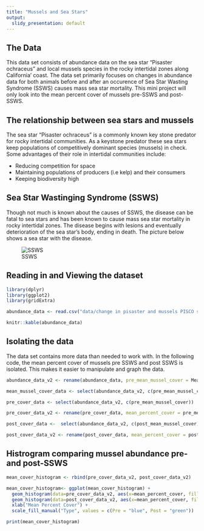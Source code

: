 ```yaml
---
title: "Mussels and Sea Stars"
output:
  slidy_presentation: default
---
```


## The Data

This data set consists of abundance data on the sea star "Pisaster ochraceus" and local mussels species in the rocky intertidal zones along California' coast. The data set primarily focuses on changes in abundance data for both animals before and after an occurence of Sea Star Wasting Syndrome (SSWS) causes mass sea star mortality. This mini project will only look into the mean percent cover of mussels pre-SSWS and post-SSWS.



## The relationship between sea stars and mussels

The sea star "Pisaster ochraceus" is a commonly known key stone predator for rocky intertidal communities. As a keystone predator these sea stars keep populations of competitively dominant species (mussels) in check. Some advantages of their role in intertidal communities include:

- Reducing competition for space
- Maintaining populations of producers (i.e kelp) and their consumers
- Keeping biodiversity high



## Sea Star Wastinging Syndrome (SSWS)

Though not much is known about the causes of SSWS, the disease can be fatal to sea stars and has been known to cause mass sea star mortality in rocky intertidal zones. The disease begins with lesions and eventually deterioration of the sea star's body, ending in death. The picture below shows a sea star with the disease. 

![SSWS](https://www.fondriest.com/news/wp-content/uploads/2018/04/Seastar_white_lesions.jpg)



## Reading in and Viewing the dataset
```r
library(dplyr)
library(ggplot2)
library(gridExtra)
```

```r
abundance_data <- read.csv("data/change in pisaster and mussels PISCO sites.csv")
```


```r
knitr::kable(abundance_data)
```



## Isolating the data

The data set contains more data than needed to work with. In the following code, the mean percent cover of mussels pre SSWS and post SSWS is isolated. This makes it easier to manipulate and graph the data. 

```r
abundance_data_v2 <- rename(abundance_data, pre_mean_mussel_cover = Mean.percent_cover_Mytcal..pre.SSWS,post_mean_mussel_cover = Mean.percent_cover_Mytcal..post.SSWS)

```

```r
mean_mussel_cover_data <- select(abundance_data_v2, c(pre_mean_mussel_cover, post_mean_mussel_cover))

```

```r
pre_cover_data <- select(abundance_data_v2, c(pre_mean_mussel_cover))

pre_cover_data_v2 <- rename(pre_cover_data, mean_percent_cover = pre_mean_mussel_cover)
```

```r
post_cover_data <-  select(abundance_data_v2, c(post_mean_mussel_cover))

post_cover_data_v2 <- rename(post_cover_data, mean_percent_cover = post_mean_mussel_cover)
```



## Histrogram comparing mussel abundance pre- and post-SSWS

```r
mean_cover_histogram <- rbind(pre_cover_data_v2, post_cover_data_v2)

mean_cover_histogram<- ggplot(mean_cover_histogram) + 
  geom_histogram(data=pre_cover_data_v2, aes(x=mean_percent_cover, fill = "Pre"), alpha = 0.5) +
  geom_histogram(data=post_cover_data_v2, aes(x=mean_percent_cover, fill = "Post"), alpha = 0.5) + 
  xlab("Mean Percent Cover") + 
  scale_fill_manual("Type", values = c(Pre = "blue", Post = "green"))

print(mean_cover_histogram)
```

